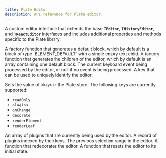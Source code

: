 ```yaml
---
title: Plate Editor
description: API reference for Plate editor.
---
```


A custom editor interface that extends the base **`TEditor`**, **`THistoryEditor`**, and **`TReactEditor`** interfaces and includes additional properties and methods specific to the Plate library.

<APIParameters>
  <APIItem
    name="blockFactory"
    type="(node?: Partial<TElement>, path?: Path) => EElement"
  >
    A factory function that generates a default block, which by default is a
    block of type `ELEMENT_DEFAULT` with a single empty text child.
  </APIItem>
  <APIItem name="childrenFactory" type="() => V">
    A factory function that generates the children of the editor, which by
    default is an array containing one default block.
  </APIItem>
  <APIItem name="currentKeyboardEvent" type="KeyboardEvent | null">
    The current keyboard event being processed by the editor, or null if no
    event is being processed.
  </APIItem>
  <APIItem name="key" type="any">
    A key that can be used to uniquely identify the editor.
  </APIItem>
<APIItem name="plate.<key>.set" type="function">

Sets the value of `<key>` in the Plate store. The following keys are currently supported:

- `readOnly`
- `plugins`
- `onChange`
- `decorate`
- `renderElement`
- `renderLeaf`

</APIItem>
  <APIItem name="pluginList" type="PlatePluginList">
    An array of plugins that are currently being used by the editor.
  </APIItem>
  <APIItem name="plugins" type="Record<PluginKey, AnyPlatePlugin>">
    A record of plugins indexed by their keys.
  </APIItem>
  <APIItem name="prevSelection" type="TRange | null">
    The previous selection range in the editor.
  </APIItem>
  <APIItem name="redecorate" type="function">
    A function that redecorates the editor.
  </APIItem>
  <APIItem name="reset" type="function">
    A function that resets the editor to its initial state.
  </APIItem>
</APIParameters>
